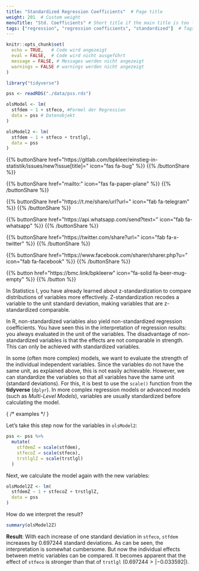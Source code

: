 ```yaml
---
title: "Standardized Regression Coefficients"  # Page title
weight: 201  # Custom weight 
menuTitle: "Std. Coefficients" # Short title if the main title is too long
tags: ["regression", "regression coefficients", "standardized"]  # Tags to describe the content of the page
---
```

```r
knitr::opts_chunk$set(
  echo = TRUE,   # Code wird angezeigt
  eval = FALSE,  # Code wird nicht ausgeführt
  message = FALSE, # Messages werden nicht angezeigt
  warnings = FALSE # warnings werden nicht angezeigt
)

library("tidyverse")

pss <- readRDS("./data/pss.rds")

olsModel <- lm(
  stfdem ~ 1 + stfeco, #Formel der Regression
  data = pss # Datenobjekt
)  

olsModel2 <- lm(
  stfdem ~ 1 + stfeco + trstlgl,   
  data = pss
)      
```

{{% buttonShare href=\"https\:\/\/gitlab.com\/bpkleer\/einstieg-in-statistik\/issues\/new?issue[title]=\" icon=\"fas fa-bug\" %}} {{% /buttonShare %}} 

{{% buttonShare href=\"mailto\:\" icon=\"fas fa-paper-plane\" %}} {{% /buttonShare %}}

{{% buttonShare href=\"https\:\/\/t.me\/share\/url?url=\" icon=\"fab fa-telegram\" %}} {{% /buttonShare %}}

{{% buttonShare href=\"https\:\/\/api.whatsapp.com\/send?text=\" icon=\"fab fa-whatsapp\" %}} {{% /buttonShare %}}

{{% buttonShare href=\"https\:\/\/twitter.com\/share?url=\" icon=\"fab fa-x-twitter\" %}} {{% /buttonShare %}}

{{% buttonShare href=\"https\:\/\/www.facebook.com\/sharer\/sharer.php?u=\" icon=\"fab fa-facebook\" %}} {{% /buttonShare %}}

{{% button href=\"https\:\/\/bmc.link\/bpkleerw\" icon=\"fa-solid fa-beer-mug-empty\" %}} {{% /button %}}

In Statistics I, you have already learned about z-standardization to compare distributions of variables more effectively. Z-standardization recodes a variable to the unit standard deviation, making variables that are z-standardized comparable.

In R, non-standardized variables also yield non-standardized regression coefficients. You have seen this in the interpretation of regression results: you always evaluated in the unit of the variables. The disadvantage of non-standardized variables is that the effects are not comparable in strength. This can only be achieved with standardized variables.

In some (often more complex) models, we want to evaluate the strength of the individual independent variables. Since the variables do not have the same unit, as explained above, this is not easily achievable. However, we can standardize the variables so that all variables have the same unit (standard deviations). For this, it is best to use the `scale()` function from the **tidyverse** (`dplyr`). In more complex regression models or advanced models (such as *Multi-Level Models*), variables are usually standardized before calculating the model. 

{ /* examples */ }

Let's take this step now for the variables in `olsModel2`:
```r
pss <- pss %>% 
  mutate(
    stfdemZ = scale(stfdem),
    stfecoZ = scale(stfeco),
    trstlglZ = scale(trstlgl)
  )

```

Next, we calculate the model again with the new variables:
```r
olsModel2Z <- lm(
  stfdemZ ~ 1 + stfecoZ + trstlglZ,   
  data = pss
)   
```

How do we interpret the result?
```r
summary(olsModel2Z)
```

**Result**: With each increase of one standard deviation in `stfeco`, `stfdem` increases by $0.697244$ standard deviations. As can be seen, the interpretation is somewhat cumbersome. But now the individual effects between metric variables can be compared. It becomes apparent that the effect of `stfeco` is stronger than that of `trstlgl` ($0.697244 > |-0.033592|$).
